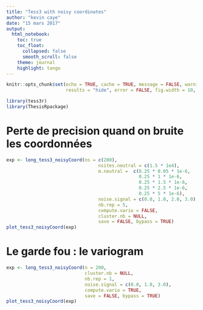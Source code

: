 ```yaml
---
title: "Tess3 with noisy coordinates"
author: "kevin caye"
date: "15 mars 2017"
output:
  html_notebook:
    toc: true
    toc_float:
      collapsed: false
      smooth_scroll: false
    theme: journal
    highlight: tango
---
```




```r
knitr::opts_chunk$set(echo = TRUE, cache = TRUE, message = FALSE, warning = FALSE,
                      results = "hide", error = FALSE, fig.width = 10, fig.width = 10)
```


```r
library(tess3r)
library(ThesisRpackage)
```


# Perte de precision quand on bruite les coordonnées
```r
exp <- long_tess3_noisyCoord(ns = c(200),
                                  nsites.neutral = c(1.5 * 1e4),
                                  m.neutral =  c(0.25 * 0.05 * 1e-6,
                                                 0.25 * 1 * 1e-6,
                                                 0.25 * 1.5 * 1e-6,
                                                 0.25 * 2.5 * 1e-6,
                                                 0.25 * 5 * 1e-6),
                                  noise.signal = c(0.0, 1.0, 2.0, 3.0),
                                  nb.rep = 5,
                                  compute.vario = FALSE,
                                  cluster.nb = NULL,
                                  save = FALSE, bypass = TRUE)
plot_tess3_noisyCoord(exp)
```

# Le garde fou : le variogram

```r
exp <- long_tess3_noisyCoord(n = 200,
                             cluster.nb = NULL,
                             nb.rep = 1,
                             noise.signal = c(0.0, 1.0, 3.0),
                             compute.vario = TRUE,
                             save = FALSE, bypass = TRUE)
plot_tess3_noisyCoord(exp)
```


